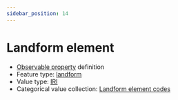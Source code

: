 ```yaml
---
sidebar_position: 14
---
```



# Landform element

- [Observable property](/viewers/dawe-vocabs?uri=https://linked.data.gov.au/def/nrm/9d4f8a2d-8e77-42dd-857b-0ecbc9c85696) definition
- Feature type: [landform](http://linked.data.gov.au/def/tern-cv/2cf3ed29-440e-4a50-9bbc-5aab30df9fcd)
- Value type: [IRI](https://w3id.org/tern/ontologies/tern/IRI)
- Categorical value collection: [Landform element codes](/viewers/dawe-vocabs?uri=https://linked.data.gov.au/def/nrm/c1a58967-cb12-4c2c-a7ca-9cee2589919c)

<Example protocolModule="plot-description" observableProperty="https://linked.data.gov.au/def/nrm/9d4f8a2d-8e77-42dd-857b-0ecbc9c85696" />
